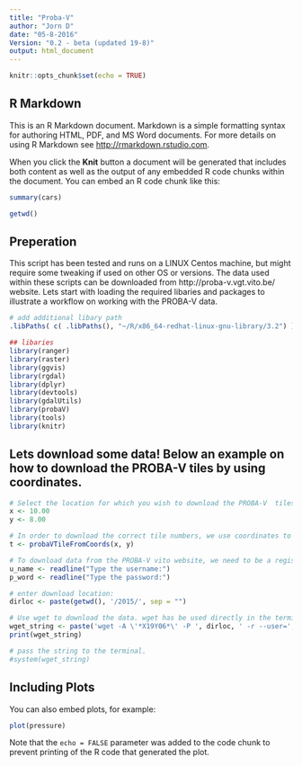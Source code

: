 ```yaml
---
title: "Proba-V"
author: "Jorn D"
date: "05-8-2016"
Version: "0.2 - beta (updated 19-8)"
output: html_document
---
```


```r
knitr::opts_chunk$set(echo = TRUE)
```

## R Markdown

This is an R Markdown document. Markdown is a simple formatting syntax for authoring HTML, PDF, and MS Word documents. For more details on using R Markdown see <http://rmarkdown.rstudio.com>.

When you click the **Knit** button a document will be generated that includes both content as well as the output of any embedded R code chunks within the document. You can embed an R code chunk like this:

```r
summary(cars)
```


```r
getwd()
```

## Preperation

This script has been tested and runs on a LINUX Centos machine, but might require some tweaking if used on other OS or versions. The data used within these scripts can be downloaded from http://proba-v.vgt.vito.be/ website. Lets start with loading the required libaries and packages to illustrate a workflow on working with the PROBA-V data.

```r
# add additional libary path
.libPaths( c( .libPaths(), "~/R/x86_64-redhat-linux-gnu-library/3.2") )

## libaries
library(ranger)
library(raster)
library(ggvis)
library(rgdal)
library(dplyr)
library(devtools)
library(gdalUtils)
library(probaV)
library(tools)
library(knitr)

```


## Lets download some data! Below an example on how to download the PROBA-V tiles by using coordinates. 

```r

# Select the location for which you wish to download the PROBA-V  tiles for. 
x <- 10.00
y <- 8.00

# In order to download the correct tile numbers, we use coordinates to convert to the tile number
t <- probaVTileFromCoords(x, y)

```

```r

# To download data from the PROBA-V vito website, we need to be a registerd user (free). We need the username and password, which you can enter below.
u_name <- readline("Type the username:")
p_word <- readline("Type the password:")


```


```r
# enter download location:
dirloc <- paste(getwd(), '/2015/', sep = "")

# Use wget to download the data. wget has be used directly in the terminal. Therefore, we pass the string to the system command.
wget_string <- paste('wget -A \'*X19Y06*\' -P ', dirloc, ' -r --user=', u_name,' --password=', p_word, ' http://www.vito-eodata.be/PDF/datapool/Free_Data/PROBA-V_300m/S1_TOC_-_300_m/2015/7/13/PV_S1_TOC-20150713_333M_V001/?mode=tif', sep="")
print(wget_string)

# pass the string to the terminal.
#system(wget_string)

```


## Including Plots

You can also embed plots, for example:

```r
plot(pressure)
```

Note that the `echo = FALSE` parameter was added to the code chunk to prevent printing of the R code that generated the plot.

